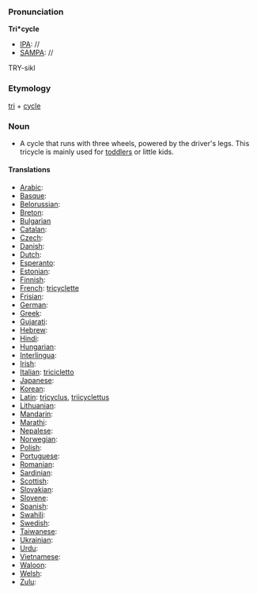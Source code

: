 ===Pronunciation===

'''Tri*cycle'''
*[[IPA]]: //
*[[SAMPA]]: //
TRY-sikl
===Etymology===

[[tri]] + [[cycle]]

=== Noun ===

*A cycle that runs with three wheels, powered by the driver's legs. This tricycle is mainly used for [[toddler]]s or little kids.
====Translations====

*[[Arabic]]:
*[[Basque]]:
*[[Belorussian]]:
*[[Breton]]:
*[[Bulgarian]]
*[[Catalan]]:
*[[Czech]]:
*[[Danish]]:
*[[Dutch]]:
*[[Esperanto]]:
*[[Estonian]]:
*[[Finnish]]:
*[[French]]: [[tricyclette]]
*[[Frisian]]:
*[[German]]:
*[[Greek]]:
*[[Gujarati]]:
*[[Hebrew]]:
*[[Hindi]]:
*[[Hungarian]]: 
*[[Interlingua]]:
*[[Irish]]:
*[[Italian]]: [[tricicletto]]
*[[Japanese]]:
*[[Korean]]:
*[[Latin]]: [[tricyclus]], [[triicyclettus]]
*[[Lithuanian]]:
*[[Mandarin]]:
*[[Marathi]]:
*[[Nepalese]]:
*[[Norwegian]]:
*[[Polish]]:
*[[Portuguese]]:
*[[Romanian]]:
*[[Sardinian]]:
*[[Scottish]]:
*[[Slovakian]]:
*[[Slovene]]:
*[[Spanish]]:
*[[Swahili]]:
*[[Swedish]]:
*[[Taiwanese]]:
*[[Ukrainian]]:
*[[Urdu]]:
*[[Vietnamese]]:
*[[Waloon]]:
*[[Welsh]]:
*[[Zulu]]: